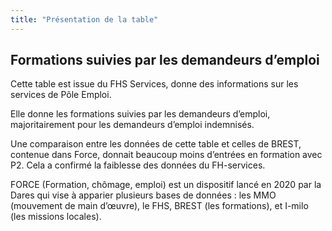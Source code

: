 ```yaml
---
title: "Présentation de la table"
---
```



## Formations suivies par les demandeurs d'emploi

Cette table est issue du FHS Services, donne des informations sur les services de Pôle Emploi.

Elle donne les formations suivies par les demandeurs d’emploi, majoritairement pour les demandeurs d'emploi indemnisés. 


Une comparaison entre les données de cette table et celles de BREST, contenue dans Force, donnait beaucoup moins d’entrées en formation avec P2. Cela a confirmé la faiblesse des données du FH-services. 

::: {.callout-note}
FORCE (Formation, chômage, emploi) est un dispositif lancé en 2020 par la Dares qui vise à apparier plusieurs bases de données : les MMO (mouvement de main d’œuvre), le FHS, BREST (les formations), et I-milo (les missions locales). 
:::